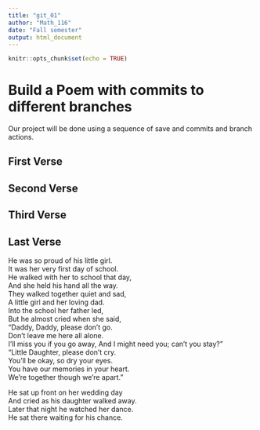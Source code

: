 ```yaml
---
title: "git_01"
author: "Math_116"
date: "Fall semester"
output: html_document
---
```


```r
knitr::opts_chunk$set(echo = TRUE)
```
# Build a Poem with commits to different branches
Our project will be done using a sequence of save and commits and branch actions.
<!-- Do not modify or change any text in "!--" bracketed areas such as this --- these are instructions to
you, if you change any of this the git program will notice it and compromise your git merging strategy !-->

## First Verse 
<!--Put the first five lines of a poem by Lewis Carrol in this section!-->

## Second Verse
<!--Put the first five lines of a poem by Robert Frost here!-->

## Third Verse
<!--Put the first two verses of The Walrus and the Carpenter here!-->

## Last Verse
<!--Put a short poem of your choice 8-20 lines,here!-->
He was so proud of his little girl.  
It was her very first day of school.  
He walked with her to school that day,  
And she held his hand all the way.  
They walked together quiet and sad,  
A little girl and her loving dad.  
Into the school her father led,  
But he almost cried when she said,  
"Daddy, Daddy, please don't go.  
Don't leave me here all alone.  
I'll miss you if you go away,
And I might need you; can't you stay?"  
"Little Daughter, please don't cry.  
You'll be okay, so dry your eyes.  
You have our memories in your heart.  
We're together though we're apart."  

He sat up front on her wedding day  
And cried as his daughter walked away.  
Later that night he watched her dance.  
He sat there waiting for his chance.  

